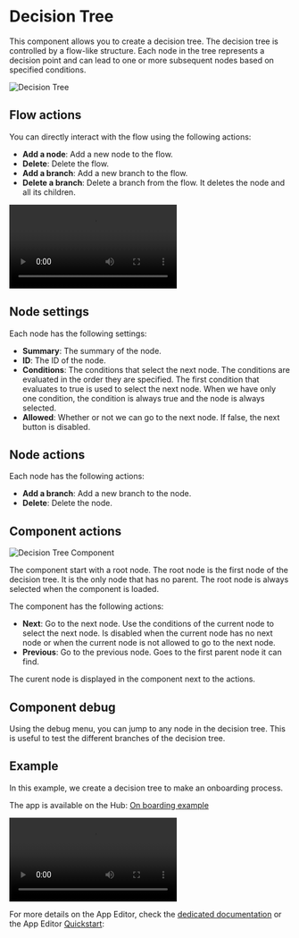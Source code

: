 
# Decision Tree

This component allows you to create a decision tree. The decision tree is controlled by a flow-like structure. Each node in the tree represents a decision point and can lead to one or more subsequent nodes based on specified conditions.

![Decision Tree](../../assets/apps/4_app_component_library/decision-tree.png)

## Flow actions

You can directly interact with the flow using the following actions:

- **Add a node**: Add a new node to the flow.
- **Delete**: Delete the flow.
- **Add a branch**: Add a new branch to the flow.
- **Delete a branch**: Delete a branch from the flow. It deletes the node and all its children.

<video
	className="border-2 rounded-xl object-cover w-full h-full dark:border-gray-800"
	controls
	src="/videos/dt-interactions.mp4"
/>

## Node settings

Each node has the following settings:

- **Summary**: The summary of the node.
- **ID**: The ID of the node.
- **Conditions**: The conditions that select the next node. The conditions are evaluated in the order they are specified. The first condition that evaluates to true is used to select the next node. When we have only one condition, the condition is always true and the node is always selected.
- **Allowed**: Whether or not we can go to the next node. If false, the next button is disabled.

## Node actions

Each node has the following actions:

- **Add a branch**: Add a new branch to the node.
- **Delete**: Delete the node.

## Component actions

![Decision Tree Component](../../assets/apps/4_app_component_library/decision-tree-component.png)

The component start with a root node. The root node is the first node of the decision tree. It is the only node that has no parent. The root node is always selected when the component is loaded.

The component has the following actions:

- **Next**: Go to the next node. Use the conditions of the current node to select the next node. Is disabled when the current node has no next node or when the current node is not allowed to go to the next node.
- **Previous**: Go to the previous node. Goes to the first parent node it can find.

The curent node is displayed in the component next to the actions.

## Component debug

Using the debug menu, you can jump to any node in the decision tree. This is useful to test the different branches of the decision tree.

## Example

In this example, we create a decision tree to make an onboarding process.

The app is available on the Hub:
[On boarding example](https://hub.windmill.dev/apps/20/decision-tree---on-boarding-example)

<div className="grid grid-cols-1 md:grid-cols-2 w-full mb-4">
<video
	className="border-2 rounded-xl object-cover w-full h-full dark:border-gray-800"
	controls
	src="/videos/dt-onsite.mp4"
/>

<video
	className="border-2 rounded-xl object-cover w-full h-full dark:border-gray-800"
	controls
	src="/videos/dt-remote.mp4"
/>
</div>

For more details on the App Editor, check the [dedicated documentation](../0_app_editor/index.mdx) or the App Editor [Quickstart](../../getting_started/7_apps_quickstart/index.mdx):

<div class="grid grid-cols-2 gap-6 mb-4">
	<DocCard
		color="orange"
		title="App Editor Documentation"
		description="The app editor is a low-code builder to create custom User Interfaces with a mix of drag-and-drop and code."
		href="/docs/apps/app_editor"
	/>
	<DocCard
		color="orange"
		title="Apps Quickstart"
		description="Learn how to build your first app in a matter of minutes."
		href="/docs/getting_started/apps_quickstart"
	/>
</div>
